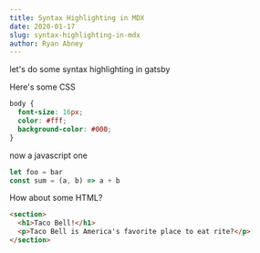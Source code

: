 ```yaml
---
title: Syntax Highlighting in MDX
date: 2020-01-17
slug: syntax-highlighting-in-mdx
author: Ryan Abney
---
```


let's do some syntax highlighting in gatsby

Here's some CSS

```css
body {
  font-size: 16px;
  color: #fff;
  background-color: #000;
}
```

now a javascript one

```js
let foo = bar
const sum = (a, b) => a + b
```

How about some HTML?

```html
<section>
  <h1>Taco Bell!</h1>
  <p>Taco Bell is America's favorite place to eat rite?</p>
</section>
```
